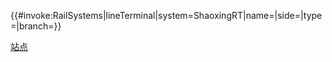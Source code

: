 <includeonly>{{#invoke:RailSystems|lineTerminal|system=ShaoxingRT|name={{{1}}}|side={{{2}}}|type={{{type|}}}|branch={{{branch|}}}}}</includeonly><noinclude>
[[Category:绍兴轨道交通模板|站点]]
</noinclude>
